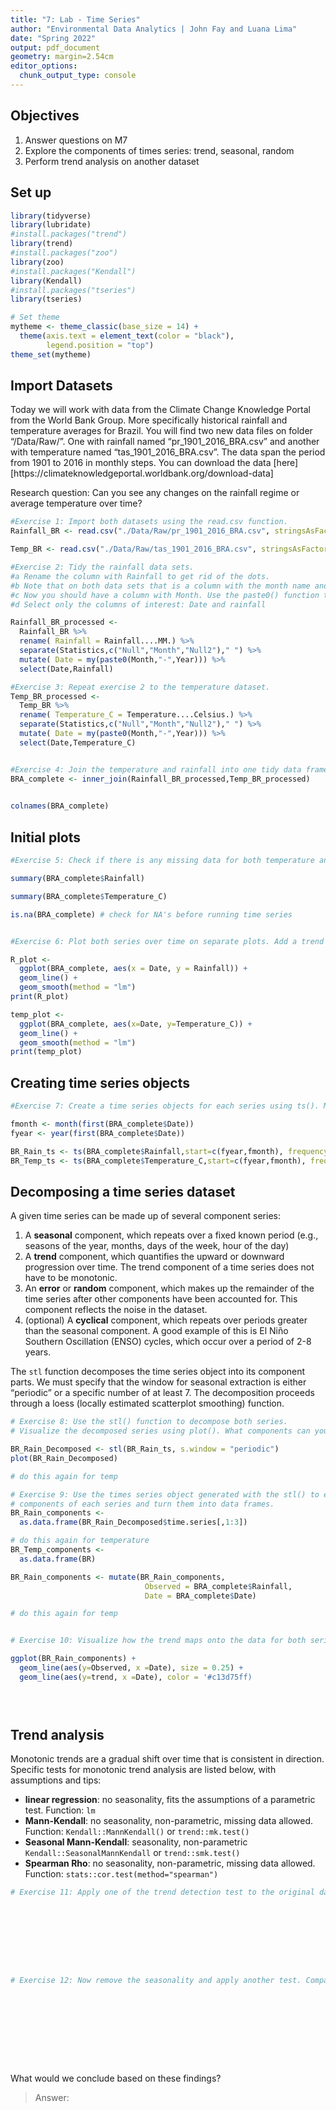 ```yaml
---
title: "7: Lab - Time Series"
author: "Environmental Data Analytics | John Fay and Luana Lima"
date: "Spring 2022"
output: pdf_document
geometry: margin=2.54cm
editor_options: 
  chunk_output_type: console
---
```


## Objectives
1. Answer questions on M7
2. Explore the components of times series: trend, seasonal, random
3. Perform trend analysis on another dataset

## Set up

```r

library(tidyverse)
library(lubridate)
#install.packages("trend")
library(trend)
#install.packages("zoo")
library(zoo)
#install.packages("Kendall")
library(Kendall)
#install.packages("tseries")
library(tseries)

# Set theme
mytheme <- theme_classic(base_size = 14) +
  theme(axis.text = element_text(color = "black"), 
        legend.position = "top")
theme_set(mytheme)
```

## Import Datasets

Today we will work with data from the Climate Change Knowledge Portal from the World Bank Group. More specifically historical rainfall and temperature averages for Brazil. You will find two new data files on folder "/Data/Raw/". One with rainfall named "pr_1901_2016_BRA.csv" and another with temperature named "tas_1901_2016_BRA.csv". The data span the period from 1901 to 2016 in monthly steps. You can download the data [here][https://climateknowledgeportal.worldbank.org/download-data]

Research question: Can you see any changes on the rainfall regime or average temperature over time?

```r
#Exercise 1: Import both datasets using the read.csv function.
Rainfall_BR <- read.csv("./Data/Raw/pr_1901_2016_BRA.csv", stringsAsFactors = TRUE)

Temp_BR <- read.csv("./Data/Raw/tas_1901_2016_BRA.csv", stringsAsFactors = TRUE)

#Exercise 2: Tidy the rainfall data sets.
#a Rename the column with Rainfall to get rid of the dots.
#b Note that on both data sets that is a column with the month name and average. Convert it to a Month column by separating the string, i.e., month in one column and the word "Average" on another. Hint: use the separate() function in the pipe.
#c Now you should have a column with Month. Use the paste0() function to paste month and year together and create a date object.
#d Select only the columns of interest: Date and rainfall

Rainfall_BR_processed <-
  Rainfall_BR %>% 
  rename( Rainfall = Rainfall....MM.) %>% 
  separate(Statistics,c("Null","Month","Null2")," ") %>% 
  mutate( Date = my(paste0(Month,"-",Year))) %>% 
  select(Date,Rainfall)

#Exercise 3: Repeat exercise 2 to the temperature dataset.
Temp_BR_processed <-
  Temp_BR %>% 
  rename( Temperature_C = Temperature....Celsius.) %>% 
  separate(Statistics,c("Null","Month","Null2")," ") %>% 
  mutate( Date = my(paste0(Month,"-",Year))) %>% 
  select(Date,Temperature_C)  


#Exercise 4: Join the temperature and rainfall into one tidy data frame with 3 columns: Date, Rainfall and Temperature.
BRA_complete <- inner_join(Rainfall_BR_processed,Temp_BR_processed)
  

colnames(BRA_complete)          
```


## Initial plots

```r

#Exercise 5: Check if there is any missing data for both temperature and rainfall series.

summary(BRA_complete$Rainfall)

summary(BRA_complete$Temperature_C)

is.na(BRA_complete) # check for NA's before running time series


#Exercise 6: Plot both series over time on separate plots. Add a trend line using geom_smooth(). Can you say something about the trend just by visualizing the data?

R_plot <- 
  ggplot(BRA_complete, aes(x = Date, y = Rainfall)) +
  geom_line() +
  geom_smooth(method = "lm")
print(R_plot)

temp_plot <-
  ggplot(BRA_complete, aes(x=Date, y=Temperature_C)) +
  geom_line() +
  geom_smooth(method = "lm")
print(temp_plot)
```

## Creating time series objects

```r
#Exercise 7: Create a time series objects for each series using ts(). Make sure you specify the starting point and frequency.

fmonth <- month(first(BRA_complete$Date))
fyear <- year(first(BRA_complete$Date))

BR_Rain_ts <- ts(BRA_complete$Rainfall,start=c(fyear,fmonth), frequency=12)
BR_Temp_ts <- ts(BRA_complete$Temperature_C,start=c(fyear,fmonth), frequency=12)

```


## Decomposing a time series dataset

A given time series can be made up of several component series: 

1. A **seasonal** component, which repeats over a fixed known period (e.g., seasons of the year, months, days of the week, hour of the day)
2. A **trend** component, which quantifies the upward or downward progression over time. The trend component of a time series does not have to be monotonic.
3. An **error** or **random** component, which makes up the remainder of the time series after other components have been accounted for. This component reflects the noise in the dataset. 
4. (optional) A **cyclical** component, which repeats over periods greater than the seasonal component. A good example of this is El Niño Southern Oscillation (ENSO) cycles, which occur over a period of 2-8 years.


The `stl` function decomposes the time series object into its component parts. We must specify that the window for seasonal extraction is either "periodic" or a specific number of at least 7. The decomposition proceeds through a loess (locally estimated scatterplot smoothing) function.

```r

# Exercise 8: Use the stl() function to decompose both series. 
# Visualize the decomposed series using plot(). What components can you identify?

BR_Rain_Decomposed <- stl(BR_Rain_ts, s.window = "periodic")
plot(BR_Rain_Decomposed)

# do this again for temp

# Exercise 9: Use the times series object generated with the stl() to extract the 
# components of each series and turn them into data frames.
BR_Rain_components <-
  as.data.frame(BR_Rain_Decomposed$time.series[,1:3])

# do this again for temperature
BR_Temp_components <-
  as.data.frame(BR)

BR_Rain_components <- mutate(BR_Rain_components,
                              Observed = BRA_complete$Rainfall,
                              Date = BRA_complete$Date)

# do this again for temp


# Exercise 10: Visualize how the trend maps onto the data for both series

ggplot(BR_Rain_components) +
  geom_line(aes(y=Observed, x =Date), size = 0.25) +
  geom_line(aes(y=trend, x =Date), color = '#c13d75ff) 
  




```


## Trend analysis

Monotonic trends are a gradual shift over time that is consistent in direction. Specific tests for monotonic trend analysis are listed below, with assumptions and tips: 

* **linear regression**: no seasonality, fits the assumptions of a parametric test. Function: `lm`
* **Mann-Kendall**: no seasonality, non-parametric, missing data allowed. Function: `Kendall::MannKendall()` or `trend::mk.test()`
* **Seasonal Mann-Kendall**: seasonality, non-parametric `Kendall::SeasonalMannKendall` or `trend::smk.test()`
* **Spearman Rho**: no seasonality, non-parametric, missing data allowed. Function: `stats::cor.test(method="spearman")`


```r

# Exercise 11: Apply one of the trend detection test to the original data set. Remember that the data has seasonal component, which test can be applied in this case?









# Exercise 12: Now remove the seasonality and apply another test. Compare the results with what you obtained on Exercise 9.











```

What would we conclude based on these findings? 

> Answer:


